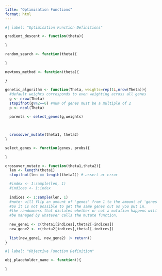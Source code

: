 ```yaml
---
title: "Optimisation Functions"
format: html
---
```




```r
#| label: "Optimisation Function Definitions"

gradient_descent <- function(theta){
  
}

random_search <- function(theta){
  
}

newtons_method <- function(theta){
  
}

genetic_algorithm <- function(Theta, weights=rep(1L,nrow(Theta)){
  #default weights corresponds to even weighting across all genes
  g <- nrow(Theta)
  stopifnot(g%%2==0) #num of genes must be a multiple of 2 
  p <- ncol(Theta)

  parents <- select_genes(g,weights)
  
  
  
  crossover_mutate(theta1, theta2)
}

select_genes <- function(genes, probs){
  
}

crossover_mutate <- function(theta1,theta2){
  len <- length(theta1)
  stopifnot(len == length(theta2)) # assert or error

  #index <- 1:sample(len, 1)
  #indices <- 1:index
  
  indices <- 1:sample(len, 1)
  #note: will flip an amount of 'genes' from 1 to the amount of 'genes'. 
  #So it is not possible to get the same genes out as you put in.
  #the randomness that dictates whether or not a mutation happens will solely
  #be managed by whatever calls the mutate function.
  
  new_gene1 <- c(theta1[indices],theta2[-indices])
  new_gene2 <- c(theta2[indices],theta1[-indices])
  
  list(new_gene1, new_gene2) |> return()
}

```

```r
#| label: "Objective Function Definition"

obj_placeholder_name <- function(){
  
}

```  